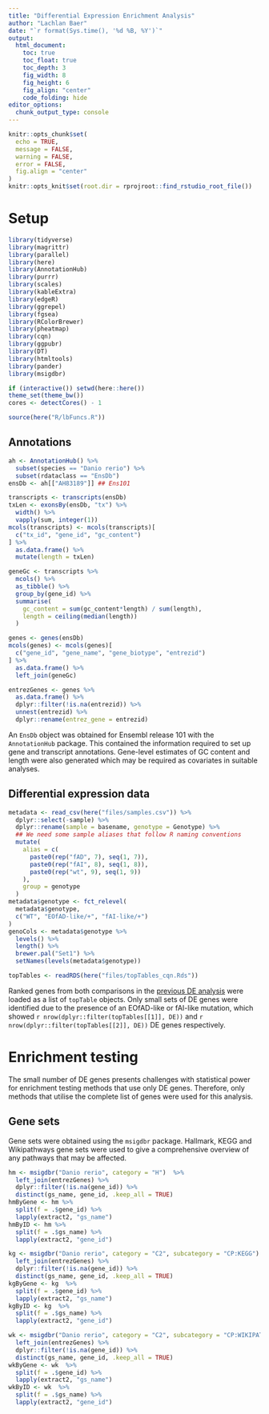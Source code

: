```yaml
---
title: "Differential Expression Enrichment Analysis"
author: "Lachlan Baer"
date: "`r format(Sys.time(), '%d %B, %Y')`"
output:
  html_document:
    toc: true
    toc_float: true
    toc_depth: 3
    fig_width: 8
    fig_height: 6
    fig_align: "center"
    code_folding: hide
editor_options: 
  chunk_output_type: console
---
```


```r
knitr::opts_chunk$set(
  echo = TRUE,
  message = FALSE,
  warning = FALSE,
  error = FALSE, 
  fig.align = "center"
)
knitr::opts_knit$set(root.dir = rprojroot::find_rstudio_root_file())
```

# Setup 

```r
library(tidyverse)
library(magrittr)
library(parallel)
library(here)
library(AnnotationHub)
library(purrr)
library(scales)
library(kableExtra)
library(edgeR)
library(ggrepel)
library(fgsea)
library(RColorBrewer)
library(pheatmap)
library(cqn)
library(ggpubr)
library(DT)
library(htmltools)
library(pander)
library(msigdbr)
```

```r
if (interactive()) setwd(here::here())
theme_set(theme_bw())
cores <- detectCores() - 1
```

```r
source(here("R/lbFuncs.R"))
```

## Annotations

```r
ah <- AnnotationHub() %>%
  subset(species == "Danio rerio") %>%
  subset(rdataclass == "EnsDb")
ensDb <- ah[["AH83189"]] ## Ens101
```

```r
transcripts <- transcripts(ensDb)
txLen <- exonsBy(ensDb, "tx") %>%
  width() %>%
  vapply(sum, integer(1))
mcols(transcripts) <- mcols(transcripts)[
  c("tx_id", "gene_id", "gc_content")
] %>%
  as.data.frame() %>%
  mutate(length = txLen)
```

```r
geneGc <- transcripts %>%
  mcols() %>%
  as_tibble() %>%
  group_by(gene_id) %>%
  summarise(
    gc_content = sum(gc_content*length) / sum(length),
    length = ceiling(median(length))
  )
```

```r
genes <- genes(ensDb)
mcols(genes) <- mcols(genes)[
  c("gene_id", "gene_name", "gene_biotype", "entrezid")
] %>%
  as.data.frame() %>%
  left_join(geneGc)
```

```r
entrezGenes <- genes %>%
  as.data.frame() %>%
  dplyr::filter(!is.na(entrezid)) %>%
  unnest(entrezid) %>%
  dplyr::rename(entrez_gene = entrezid)
```

An `EnsDb` object was obtained for Ensembl release 101 with the `AnnotationHub` package.
This contained the information required to set up gene and transcript annotations.
Gene-level estimates of GC content and length were also generated which may be required as covariates in suitable analyses.

## Differential expression data

```r
metadata <- read_csv(here("files/samples.csv")) %>%
  dplyr::select(-sample) %>%
  dplyr::rename(sample = basename, genotype = Genotype) %>%
  ## We need some sample aliases that follow R naming conventions
  mutate(
    alias = c(
      paste0(rep("fAD", 7), seq(1, 7)),
      paste0(rep("fAI", 8), seq(1, 8)),
      paste0(rep("wt", 9), seq(1, 9))
    ),
    group = genotype
  )
metadata$genotype <- fct_relevel(
  metadata$genotype,
  c("WT", "EOfAD-like/+", "fAI-like/+")
)
genoCols <- metadata$genotype %>%
  levels() %>%
  length() %>%
  brewer.pal("Set1") %>%
  setNames(levels(metadata$genotype))
```

```r
topTables <- readRDS(here("files/topTables_cqn.Rds"))
```

Ranked genes from both comparisons in the [previous DE analysis](`r here("R/de_analysis.html")`) were loaded as a list of `topTable` objects.
Only small sets of DE genes were identified due to the presence of an EOfAD-like or fAI-like mutation, which showed `r nrow(dplyr::filter(topTables[[1]], DE))` and `r nrow(dplyr::filter(topTables[[2]], DE))` DE genes respectively.

# Enrichment testing

The small number of DE genes presents challenges with statistical power for enrichment testing methods that use only DE genes.
Therefore, only methods that utilise the complete list of genes were used for this analysis.

## Gene sets

Gene sets were obtained using the `msigdbr` package.
Hallmark, KEGG and Wikipathways gene sets were used to give a comprehensive overview of any pathways that may be affected.

```r
hm <- msigdbr("Danio rerio", category = "H")  %>% 
  left_join(entrezGenes) %>%
  dplyr::filter(!is.na(gene_id)) %>%
  distinct(gs_name, gene_id, .keep_all = TRUE)
hmByGene <- hm %>%
  split(f = .$gene_id) %>%
  lapply(extract2, "gs_name")
hmByID <- hm %>%
  split(f = .$gs_name) %>%
  lapply(extract2, "gene_id")
```

```r
kg <- msigdbr("Danio rerio", category = "C2", subcategory = "CP:KEGG")  %>% 
  left_join(entrezGenes) %>%
  dplyr::filter(!is.na(gene_id)) %>%
  distinct(gs_name, gene_id, .keep_all = TRUE)
kgByGene <- kg  %>%
  split(f = .$gene_id) %>%
  lapply(extract2, "gs_name")
kgByID <- kg  %>%
  split(f = .$gs_name) %>%
  lapply(extract2, "gene_id")
```

```r
wk <- msigdbr("Danio rerio", category = "C2", subcategory = "CP:WIKIPATHWAYS")  %>% 
  left_join(entrezGenes) %>%
  dplyr::filter(!is.na(gene_id)) %>%
  distinct(gs_name, gene_id, .keep_all = TRUE)
wkByGene <- wk  %>%
  split(f = .$gene_id) %>%
  lapply(extract2, "gs_name")
wkByID <- wk  %>%
  split(f = .$gs_name) %>%
  lapply(extract2, "gene_id")
```
